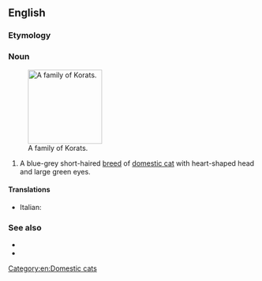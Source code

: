 {{also|korát|körat}}
==English==

===Etymology===
{{etyl|th|en}}

===Noun===
{{en-noun}}
[[File:Korat Family.jpg|thumb|150px|right|A family of Korats.]]
# A blue-grey short-haired [[breed]] of [[domestic cat]] with heart-shaped head and large green eyes.

====Translations====
{{checktrans-top}}
* Italian: {{t-check|it|gatto Korat}}
{{trans-mid}}

{{trans-bottom}}

===See also===
* {{pedia}}
* {{commonslite|Category:Korat}}

[[Category:en:Domestic cats]]